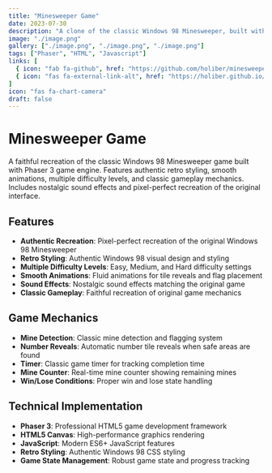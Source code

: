 ```yaml
---
title: "Minesweeper Game"
date: 2023-07-30
description: "A clone of the classic Windows 98 Minesweeper, built with Phaser 3 and styled with a retro Win98 look."
image: "./image.png"
gallery: ["./image.png", "./image.png", "./image.png"]
tags: ["Phaser", "HTML", "Javascript"]
links: [
  { icon: "fab fa-github", href: "https://github.com/holiber/minesweeper-phaser" },
  { icon: "fas fa-external-link-alt", href: "https://holiber.github.io/minesweeper-phaser/" }
]
icon: "fas fa-chart-camera"
draft: false
---
```


# Minesweeper Game

A faithful recreation of the classic Windows 98 Minesweeper game built with Phaser 3 game engine. Features authentic retro styling, smooth animations, multiple difficulty levels, and classic gameplay mechanics. Includes nostalgic sound effects and pixel-perfect recreation of the original interface.

## Features

- **Authentic Recreation**: Pixel-perfect recreation of the original Windows 98 Minesweeper
- **Retro Styling**: Authentic Windows 98 visual design and styling
- **Multiple Difficulty Levels**: Easy, Medium, and Hard difficulty settings
- **Smooth Animations**: Fluid animations for tile reveals and flag placement
- **Sound Effects**: Nostalgic sound effects matching the original game
- **Classic Gameplay**: Faithful recreation of original game mechanics

## Game Mechanics

- **Mine Detection**: Classic mine detection and flagging system
- **Number Reveals**: Automatic number tile reveals when safe areas are found
- **Timer**: Classic game timer for tracking completion time
- **Mine Counter**: Real-time mine counter showing remaining mines
- **Win/Lose Conditions**: Proper win and lose state handling

## Technical Implementation

- **Phaser 3**: Professional HTML5 game development framework
- **HTML5 Canvas**: High-performance graphics rendering
- **JavaScript**: Modern ES6+ JavaScript features
- **Retro Styling**: Authentic Windows 98 CSS styling
- **Game State Management**: Robust game state and progress tracking
